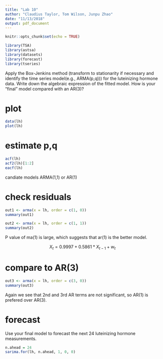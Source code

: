 ```yaml
---
title: "Lab 10"
author: "Claudius Taylor, Tom Wilson, Junpu Zhao"
date: "11/13/2018"
output: pdf_document
---
```


```r
knitr::opts_chunk$set(echo = TRUE)
```

```r
library(TSA)
library(astsa)
library(datasets)
library(forecast)
library(tseries)
```

Apply the Box-Jenkins method (transform to stationarity if
necessary and identify the time series model(e.g., ARMA(p,q)))
for the luteinizing hormone data. Write down the algebraic
expression of the fitted model. How is your "final" model
compared with an AR(3)?

# plot
```r
data(lh)
plot(lh)
```

# estimate p,q
```R
acf(lh)
acf2(lh)[1:2]
eacf(lh)

```

candiate models ARMA(1,1) or AR(1)

# check residuals
```r
out1 <- arma(x = lh, order = c(1, 0))
summary(out1)
```

```R
out2 <- arma(x = lh, order = c(1, 1))
summary(out2)
```

P value of ma(1) is large, which suggests that ar(1) is the better model.

$$ X_t =0.9997 + 0.5861*X_{t-1} + w_t $$

# compare to AR(3)
```R
out3 <- arma(x = lh, order = c(3, 0))
summary(out3)
```

Again we see that 2nd and 3rd AR terms are not significant, so AR(1) is prefered over AR(3).

# forecast
Use your final model to forecast the next 24 luteinizing hormone measurements.

```r
n.ahead = 24
sarima.for(lh, n.ahead, 1, 0, 0)

```


